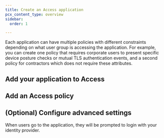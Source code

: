 ```yaml
---
title: Create an Access application
pcx_content_type: overview
sidebar:
  order: 1

---
```



<Render file="access/self-hosted-intro" product="cloudflare-one" />
Each application can have multiple policies with different constraints depending on what user group is accessing the application. For example, you can create one policy that requires corporate users to present specific device posture checks or mutual TLS authentication events, and a second policy for contractors which does not require these attributes.

## Add your application to Access

<Render file="access/self-hosted-app" product="cloudflare-one" />

## Add an Access policy

<Render file="access/self-hosted-policy" product="cloudflare-one" />

## (Optional) Configure advanced settings

<Render file="access/self-hosted-settings" product="cloudflare-one" />

When users go to the application, they will be prompted to login with your identity provider.
